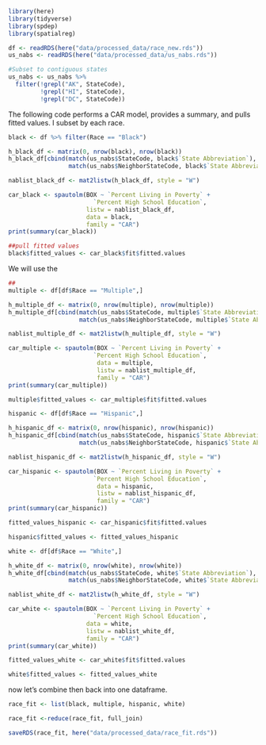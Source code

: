 ```r
library(here)
library(tidyverse)
library(spdep)
library(spatialreg)

df <- readRDS(here("data/processed_data/race_new.rds"))
us_nabs <- readRDS(here("data/processed_data/us_nabs.rds"))

#Subset to contiguous states
us_nabs <- us_nabs %>%
  filter(!grepl("AK", StateCode),
         !grepl("HI", StateCode), 
         !grepl("DC", StateCode))
```

The following code performs a CAR model, provides a summary, and pulls fitted values. I subset by each race. 
```r
black <- df %>% filter(Race == "Black") 

h_black_df <- matrix(0, nrow(black), nrow(black))
h_black_df[cbind(match(us_nabs$StateCode, black$`State Abbreviation`),
                 match(us_nabs$NeighborStateCode, black$`State Abbreviation`))] <- 1

nablist_black_df <- mat2listw(h_black_df, style = "W")

car_black <- spautolm(BOX ~ `Percent Living in Poverty` + 
                        `Percent High School Education`,
                      listw = nablist_black_df, 
                      data = black,
                      family = "CAR")
print(summary(car_black))

##pull fitted values
black$fitted_values <- car_black$fit$fitted.values
```
We will use the 

```r
##
multiple <- df[df$Race == "Multiple",] 

h_multiple_df <- matrix(0, nrow(multiple), nrow(multiple))
h_multiple_df[cbind(match(us_nabs$StateCode, multiple$`State Abbreviation`),
                    match(us_nabs$NeighborStateCode, multiple$`State Abbreviation`))] <- 1

nablist_multiple_df <- mat2listw(h_multiple_df, style = "W")

car_multiple <- spautolm(BOX ~ `Percent Living in Poverty` + 
                        `Percent High School Education`,
                         data = multiple,
                         listw = nablist_multiple_df,
                         family = "CAR")
print(summary(car_multiple))

multiple$fitted_values <- car_multiple$fit$fitted.values
```

```r
hispanic <- df[df$Race == "Hispanic",] 

h_hispanic_df <- matrix(0, nrow(hispanic), nrow(hispanic))
h_hispanic_df[cbind(match(us_nabs$StateCode, hispanic$`State Abbreviation`),
                    match(us_nabs$NeighborStateCode, hispanic$`State Abbreviation`))] <- 1

nablist_hispanic_df <- mat2listw(h_hispanic_df, style = "W")

car_hispanic <- spautolm(BOX ~ `Percent Living in Poverty` + 
                        `Percent High School Education`,
                         data = hispanic,
                         listw = nablist_hispanic_df,
                         family = "CAR")
print(summary(car_hispanic))

fitted_values_hispanic <- car_hispanic$fit$fitted.values

hispanic$fitted_values <- fitted_values_hispanic 
```

```r
white <- df[df$Race == "White",] 

h_white_df <- matrix(0, nrow(white), nrow(white))
h_white_df[cbind(match(us_nabs$StateCode, white$`State Abbreviation`),
                 match(us_nabs$NeighborStateCode, white$`State Abbreviation`))] <- 1

nablist_white_df <- mat2listw(h_white_df, style = "W")

car_white <- spautolm(BOX ~ `Percent Living in Poverty` + 
                        `Percent High School Education`,
                      data = white,
                      listw = nablist_white_df,
                      family = "CAR")
print(summary(car_white))

fitted_values_white <- car_white$fit$fitted.values

white$fitted_values <- fitted_values_white 

```

now let's combine then back into one dataframe.
```r
race_fit <- list(black, multiple, hispanic, white)

race_fit <-reduce(race_fit, full_join)

saveRDS(race_fit, here("data/processed_data/race_fit.rds"))
```